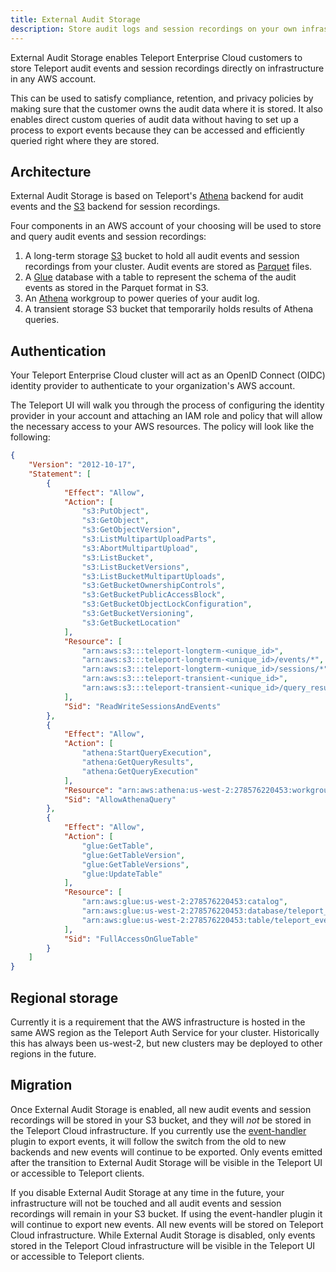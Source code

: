 ```yaml
---
title: External Audit Storage
description: Store audit logs and session recordings on your own infrastructure with Teleport Enterprise Cloud.
---
```


External Audit Storage enables Teleport Enterprise Cloud customers to store
Teleport audit events and session recordings directly on infrastructure in any
AWS account.

This can be used to satisfy compliance, retention, and privacy policies by
making sure that the customer owns the audit data where it is stored.
It also enables direct custom queries of audit data without having to set up a
process to export events because they can be accessed and efficiently queried
right where they are stored.

## Architecture

External Audit Storage is based on Teleport's
[Athena](../../reference/backends.mdx#athena) backend for audit events and the
[S3](../../reference/backends.mdx#s3) backend for session recordings.

Four components in an AWS account of your choosing will be used to store and
query audit events and session recordings:

1. A long-term storage [S3](https://aws.amazon.com/s3/) bucket to hold all audit
   events and session recordings from your cluster.
   Audit events are stored as [Parquet](https://parquet.apache.org/) files.
1. A [Glue](https://aws.amazon.com/glue/) database with a table to represent the
   schema of the audit events as stored in the Parquet format in S3.
1. An [Athena](https://aws.amazon.com/athena/) workgroup to power queries of
   your audit log.
1. A transient storage S3 bucket that temporarily holds results of Athena
   queries.

## Authentication

Your Teleport Enterprise Cloud cluster will act as an OpenID Connect (OIDC)
identity provider to authenticate to your organization's AWS account.

The Teleport UI will walk you through the process of configuring the identity
provider in your account and attaching an IAM role and policy that will allow
the necessary access to your AWS resources.
The policy will look like the following:

```json
{
    "Version": "2012-10-17",
    "Statement": [
        {
            "Effect": "Allow",
            "Action": [
                "s3:PutObject",
                "s3:GetObject",
                "s3:GetObjectVersion",
                "s3:ListMultipartUploadParts",
                "s3:AbortMultipartUpload",
                "s3:ListBucket",
                "s3:ListBucketVersions",
                "s3:ListBucketMultipartUploads",
                "s3:GetBucketOwnershipControls",
                "s3:GetBucketPublicAccessBlock",
                "s3:GetBucketObjectLockConfiguration",
                "s3:GetBucketVersioning",
                "s3:GetBucketLocation"
            ],
            "Resource": [
                "arn:aws:s3:::teleport-longterm-<unique_id>",
                "arn:aws:s3:::teleport-longterm-<unique_id>/events/*",
                "arn:aws:s3:::teleport-longterm-<unique_id>/sessions/*",
                "arn:aws:s3:::teleport-transient-<unique_id>",
                "arn:aws:s3:::teleport-transient-<unique_id>/query_results/*"
            ],
            "Sid": "ReadWriteSessionsAndEvents"
        },
        {
            "Effect": "Allow",
            "Action": [
                "athena:StartQueryExecution",
                "athena:GetQueryResults",
                "athena:GetQueryExecution"
            ],
            "Resource": "arn:aws:athena:us-west-2:278576220453:workgroup/teleport_events_<unique_id>",
            "Sid": "AllowAthenaQuery"
        },
        {
            "Effect": "Allow",
            "Action": [
                "glue:GetTable",
                "glue:GetTableVersion",
                "glue:GetTableVersions",
                "glue:UpdateTable"
            ],
            "Resource": [
                "arn:aws:glue:us-west-2:278576220453:catalog",
                "arn:aws:glue:us-west-2:278576220453:database/teleport_events_<unique_id>",
                "arn:aws:glue:us-west-2:278576220453:table/teleport_events_<unique_id>/teleport_events"
            ],
            "Sid": "FullAccessOnGlueTable"
        }
    ]
}
```

## Regional storage

Currently it is a requirement that the AWS infrastructure is hosted in the same
AWS region as the Teleport Auth Service for your cluster.
Historically this has always been us-west-2, but new clusters may be deployed to
other regions in the future.

## Migration

Once External Audit Storage is enabled, all new audit events and session
recordings will be stored in your S3 bucket, and they will *not* be stored in
the Teleport Cloud infrastructure.
If you currently use the
[event-handler](https://github.com/gravitational/teleport-plugins/tree/master/event-handler)
plugin to export events, it will follow the switch from the old to new backends
and new events will continue to be exported.
Only events emitted after the transition to External Audit Storage will be
visible in the Teleport UI or accessible to Teleport clients.

If you disable External Audit Storage at any time in the future, your
infrastructure will not be touched and all audit events and session recordings
will remain in your S3 bucket.
If using the event-handler plugin it will continue to export new events.
All new events will be stored on Teleport Cloud infrastructure.
While External Audit Storage is disabled, only events stored in the Teleport
Cloud infrastructure will be visible in the Teleport UI or accessible to
Teleport clients.

